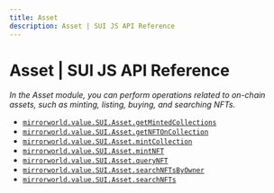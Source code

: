 ```yaml
---
title: Asset
description: Asset | SUI JS API Reference
---
```


# Asset | SUI JS API Reference
*In the Asset module, you can perform operations related to on-chain assets, such as minting, listing, buying, and searching NFTs.*

- [`mirrorworld.value.SUI.Asset.getMintedCollections`](/api-reference/js/SUI/Asset/getMintedCollections)
- [`mirrorworld.value.SUI.Asset.getNFTOnCollection`](/api-reference/js/SUI/Asset/getMintedNFTOnCollection)
- [`mirrorworld.value.SUI.Asset.mintCollection`](/api-reference/js/SUI/Asset/mintCollection)
- [`mirrorworld.value.SUI.Asset.mintNFT`](/api-reference/js/SUI/Asset/mintNFT)
- [`mirrorworld.value.SUI.Asset.queryNFT`](/api-reference/js/SUI/Asset/queryNFT)
- [`mirrorworld.value.SUI.Asset.searchNFTsByOwner`](/api-reference/js/SUI/Asset/searchNFTsByOwner)
- [`mirrorworld.value.SUI.Asset.searchNFTs`](/api-reference/js/SUI/Asset/searchNFTs)